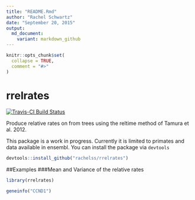 ```yaml
---
title: "README.Rmd"
author: "Rachel Schwartz"
date: "September 20, 2015"
output:
  md_document:
    variant: markdown_github
---
```


<!-- README.md is generated from README.Rmd. Please edit that file -->

```r
knitr::opts_chunk$set(
  collapse = TRUE,
  comment = "#>"
)
```
# rrelrates
[![Travis-CI Build
Status](https://travis-ci.org/rachelss/rrelrates.png?branch=master)](https://travis-ci.org/rachelss/rrelrates)


Produce relative rates on from trees using the reltime method of Tamura et al. 2012.

This package is a work in progress. Currently it is limited to primates and data available in ensembl. You can
install the package via `devtools`

```r
devtools::install_github("rachelss/rrelrates")
```


##Examples
###Mean and Variance of the relative rates
```r
library(rrelrates)
```
```r
geneinfo("CCND1")
```

